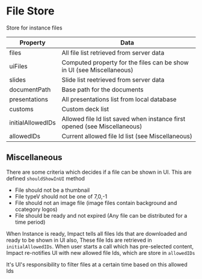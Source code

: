
<Meta title="Documentation/Instance/File Store" />

# File Store
Store for instance files

| Property  | Data  |
|---|---|
 files  | All file list retrieved from server data |
 uiFiles  | Computed property for the files can be show in UI (see Miscellaneous) |
 slides  | Slide list reetrieved from server data |
 documentPath  | Base path for the documents |
 presentations  | All presentations list from local database |
 customs  | Custom deck list |
 initialAllowedIDs  | Allowed file Id list saved when instance first opened (see Miscellaneous) |
 allowedIDs  | Current allowed file Id list (see Miscellaneous) |

 ## Miscellaneous
 There are some criteria which decides if a file can be shown in UI. This are defined `shouldShowInUI` method
 - File should not be a thumbnail 
 - File typeV should not be one of 7,0,-1
 - File should not an image file (image files contain background and ccategory logos)
 - File should be ready and not expired (Any file can be distributed for a time period)

 When Instance is ready, Impact tells all files Ids that are downloaded and ready to be shown in UI also, These file Ids are retrieved in `initialAllowedIDs`. When user starts a call which has pre-selected content, Impact re-notifies UI with new allowed file Ids, which are store in `allowedIDs`

 It's UI's responsibility to filter files at a certain time based on this allowed Ids
